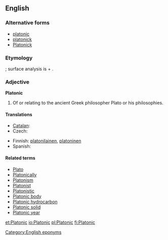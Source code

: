 {{also|platonic|platònic}}
==English==

===Alternative forms===
* [[platonic]]
* [[platonick]]
* [[Platonick]]

===Etymology===
{{etyl|la}} {{term|platonicus|lang=la}}; surface analysis is {{term|Plato|lang=la}} + {{term|-n-||(intervocalic)|lang=en}} {{suffix||ic|t2=relating to}}.

===Adjective===
'''Platonic'''

# Of or relating to the ancient Greek philosopher Plato or his philosophies.

====Translations====
{{trans-top|related to Plato}}
* [[Catalan]]: {{t-|ca|platònic}}
* Czech: {{t-|cs|platónský}}
{{trans-mid}}
* Finnish: [[platonilainen]], [[platoninen]]
* Spanish: {{t-|es|platónico}}
{{trans-bottom}}

====Related terms====
* [[Plato]]
* [[Platonically]]
* [[Platonism]]
* [[Platonist]]
* [[Platonistic]]
* [[Platonic body]]
* [[Platonic hydrocarbon]]
* [[Platonic solid]]
* [[Platonic year]]

[[Category:English eponyms]]

[[et:Platonic]]
[[io:Platonic]]
[[pl:Platonic]]
[[fi:Platonic]]